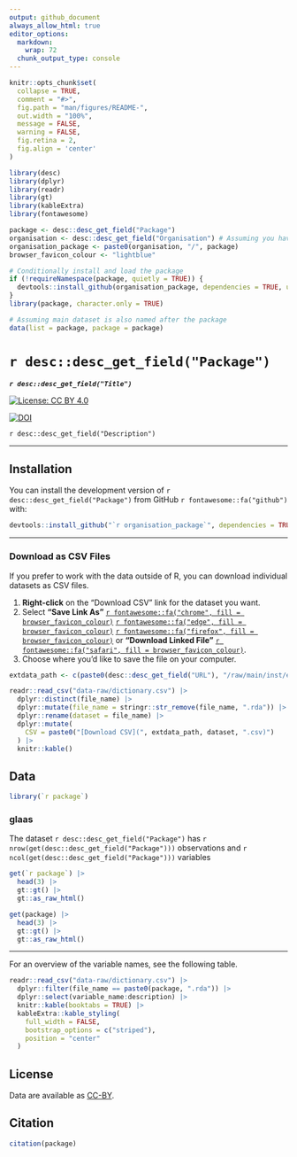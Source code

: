 ```yaml
---
output: github_document
always_allow_html: true
editor_options: 
  markdown: 
    wrap: 72
  chunk_output_type: console
---
```


<!-- README.md is generated from README.Rmd. Please edit that file -->

```r
knitr::opts_chunk$set(
  collapse = TRUE,
  comment = "#>",
  fig.path = "man/figures/README-",
  out.width = "100%",
  message = FALSE,
  warning = FALSE,
  fig.retina = 2,
  fig.align = 'center'
)

library(desc)
library(dplyr)
library(readr)
library(gt)
library(kableExtra)
library(fontawesome)

package <- desc::desc_get_field("Package")
organisation <- desc::desc_get_field("Organisation") # Assuming you have an 'Organisation' field in DESCRIPTION
organisation_package <- paste0(organisation, "/", package)
browser_favicon_colour <- "lightblue"

# Conditionally install and load the package
if (!requireNamespace(package, quietly = TRUE)) {
  devtools::install_github(organisation_package, dependencies = TRUE, upgrade = "never")
}
library(package, character.only = TRUE)

# Assuming main dataset is also named after the package
data(list = package, package = package)

```

# `r desc::desc_get_field("Package")`
***`r desc::desc_get_field("Title")`***

<!-- badges: start -->

[![License: CC BY
4.0](https://img.shields.io/badge/License-CC_BY_4.0-lightgrey.svg)](https://creativecommons.org/licenses/by/4.0/)

[![DOI](https://zenodo.org/badge/DOI/10.5281/zenodo.15497462.svg)](https://zenodo.org/doi/10.5281/zenodo.15497462)

<!-- badges: end -->

`r desc::desc_get_field("Description")`

-----

## Installation

You can install the development version of ``r desc::desc_get_field("Package")`` from GitHub `r fontawesome::fa("github")` with:

``` r
devtools::install_github("`r organisation_package`", dependencies = TRUE)
```

-----

### Download as CSV Files

If you prefer to work with the data outside of R, you can download individual datasets as CSV files.

1.  **Right-click** on the "Download CSV" link for the dataset you want.
2.  Select **"Save Link As"**  [`r fontawesome::fa("chrome", fill = browser_favicon_colour)`](https://www.google.com/chrome/) [`r fontawesome::fa("edge", fill = browser_favicon_colour)`](https://www.microsoft.com/edge/) [`r fontawesome::fa("firefox", fill = browser_favicon_colour)`](https://www.mozilla.org/firefox/) or **"Download Linked File"** [`r fontawesome::fa("safari", fill = browser_favicon_colour)`](https://www.apple.com/safari/).
3.  Choose where you'd like to save the file on your computer.

</center>\n 

```r
extdata_path <- c(paste0(desc::desc_get_field("URL"), "/raw/main/inst/extdata/"))

readr::read_csv("data-raw/dictionary.csv") |>
  dplyr::distinct(file_name) |>
  dplyr::mutate(file_name = stringr::str_remove(file_name, ".rda")) |>
  dplyr::rename(dataset = file_name) |>
  dplyr::mutate(
    CSV = paste0("[Download CSV](", extdata_path, dataset, ".csv)")
  ) |>
  knitr::kable()

```

 \n</center>\n 
 
## Data
``` r
library(`r package`)
```

### glaas

The dataset ``r desc::desc_get_field("Package")`` has `r nrow(get(desc::desc_get_field("Package")))` observations and `r ncol(get(desc::desc_get_field("Package")))` variables

``` r
get(`r package`) |> 
  head(3) |> 
  gt::gt() |>
  gt::as_raw_html()
```

```r
get(package) |> 
  head(3) |> 
  gt::gt() |>
  gt::as_raw_html()
```

-----

For an overview of the variable names, see the following table.

```r
readr::read_csv("data-raw/dictionary.csv") |>
  dplyr::filter(file_name == paste0(package, ".rda")) |>
  dplyr::select(variable_name:description) |> 
  knitr::kable(booktabs = TRUE) |> 
  kableExtra::kable_styling(
    full_width = FALSE,
    bootstrap_options = c("striped"),
    position = "center"
  )
```

## License

Data are available as
[CC-BY](https://github.com/openwashdata/`r package`/blob/main/LICENSE.md).

## Citation

```r
citation(package)
```

